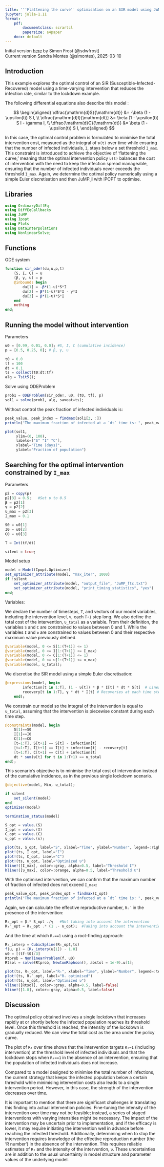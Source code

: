 ```yaml
---
title: '''Flattening the curve'' optimisation on an SIR model using JuMP.jl'
jupyter: julia-1.11
format: 
    pdf: 
        documentclass: scrartcl
        papersize: a4paper
    docx: default
---
```




Initial version [here](https://github.com/epirecipes/sir-julia/blob/master/markdown/function_map_ftc_jump/function_map_ftc_jump.md) by Simon Frost (@sdwfrost)\
Current version Sandra Montes (@slmontes), 2025-03-10

## Introduction

This example explores the optimal control of an SIR (Susceptible-Infected-Recovered) model using a time-varying intervention that reduces the infection rate, similar to the lockdown example. 

The following differential equations also describe this model :

$$
\begin{aligned}
\dfrac{\mathrm{d}S}{\mathrm{dt}} &= -\beta (1 - \upsilon(t)) S I, \\
\dfrac{\mathrm{d}I}{\mathrm{dt}} &= \beta (1 - \upsilon(t)) S I - \gamma I, \\
\dfrac{\mathrm{d}C}{\mathrm{dt}} &= \beta (1 - \upsilon(t)) S I,
\end{aligned}
$$

In this case, the optimal control problem is formulated to minimise the total intervention cost, measured as the integral of `υ(t)` over time while ensuring that the number of infected individuals, `I`, stays below a set threshold `I_max`. This constraint is introduced to achieve the objective of 'flattening the curve,' meaning that the optimal intervention policy `υ(t)` balances the cost of intervention with the need to keep the infection spread manageable, ensuring that the number of infected individuals never exceeds the threshold `I_max`. Again, we determine the optimal policy numerically using a simple Euler discretisation and then JuMP.jl with IPOPT to optimise.

## Libraries

```julia
using OrdinaryDiffEq
using DiffEqCallbacks
using JuMP
using Ipopt
using Plots
using DataInterpolations
using NonlinearSolve;
```

## Functions

ODE system

```julia
function sir_ode!(du,u,p,t)
    (S, I, C) = u
    (β, γ, υ) = p
    @inbounds begin
        du[1] = -β*(1-υ)*S*I
        du[2] = β*(1-υ)*S*I - γ*I
        du[3] = β*(1-υ)*S*I
    end
    nothing
end;
```

## Running the model without intervention

Parameters

```julia
u0 = [0.99, 0.01, 0.0]; #S, I, C (cumulative incidence)
p = [0.5, 0.25, 0]; # β, γ, υ
```

```julia
t0 = 0.0
tf = 100
dt = 0.1
ts = collect(t0:dt:tf)
alg = Tsit5();
```

Solve using ODEProblem

```julia
prob1 = ODEProblem(sir_ode!, u0, (t0, tf), p)
sol1 = solve(prob1, alg, saveat=ts);
```

Without control the peak fraction of infected individuals is:

```julia
peak_value, peak_index = findmax(sol1[2, :]) 
println("The maximum fraction of infected at a `dt` time is: ", peak_value)
```

```julia
plot(sol1,
     xlim=(0, 100),
     labels=["S" "I" "C"],
     xlabel="Time (days)",
     ylabel="Fraction of population")
```

## Searching for the optimal intervention constrained by `I_max`

Parameters

```julia
p2 = copy(p)
p2[3] = 0.5;   #Set υ to 0.5
β = p2[1]
γ = p2[2]
υ_max = p2[3]
I_max = 0.1

S0 = u0[1]
I0 = u0[2]
C0 = u0[3]

T = Int(tf/dt)

silent = true;
```

Model setup

```julia
model = Model(Ipopt.Optimizer)
set_optimizer_attribute(model, "max_iter", 1000)
if !silent
    set_optimizer_attribute(model, "output_file", "JuMP_ftc.txt")
    set_optimizer_attribute(model, "print_timing_statistics", "yes")
end;
```

Variables:

We declare the number of timesteps, `T`, and vectors of our model variables, including the intervention level, `ν`,  each `T+1` step long. We also define the total cost of the intervention, `υ_total` as a variable. From their definition, the variables `S` and `C` are constrained to values between 0 and 1. While the variables  `I` and `υ` are constrained to values between 0 and their respective maximum value previously defined.

```julia
@variable(model, 0 <= S[1:(T+1)] <= 1)
@variable(model, 0 <= I[1:(T+1)] <= I_max)
@variable(model, 0 <= C[1:(T+1)] <= 1)
@variable(model, 0 <= υ[1:(T+1)] <= υ_max)
@variable(model, υ_total);
```

We discretise the SIR model using a simple Euler discretisation:

```julia
@expressions(model, begin
        infection[t in 1:T], (1 - υ[t]) * β * I[t] * dt * S[t]  # Linear approximation of infection rate
        recovery[t in 1:T], γ * dt * I[t] # Recoveries at each time step
    end);
```

We constrain our model so the integral of the intervention is equal to `υ_total`, assuming that the intervention is piecewise constant during each time step.

```julia
@constraints(model, begin
    S[1]==S0
    I[1]==I0
    C[1]==C0
    [t=1:T], S[t+1] == S[t] - infection[t]
    [t=1:T], I[t+1] == I[t] + infection[t] - recovery[t]
    [t=1:T], C[t+1] == C[t] + infection[t]
    dt * sum(υ[t] for t in 1:T+1) == υ_total
end);
```

This scenario's objective is to minimise the total cost of intervention instead of the cumulative incidence, as in the previous single lockdown scenario.

```julia
@objective(model, Min, υ_total);
```

```julia
if silent
    set_silent(model)
end
optimize!(model)
```

```julia
termination_status(model)
```

```julia
S_opt = value.(S)
I_opt = value.(I)
C_opt = value.(C)
υ_opt = value.(υ);
```

```julia
plot(ts, S_opt, label="S", xlabel="Time", ylabel="Number", legend=:right, xlim=(0,60))
plot!(ts, I_opt, label="I")
plot!(ts, C_opt, label="C")
plot!(ts, υ_opt, label="Optimized υ")
hline!([I_max], color=:gray, alpha=0.5, label="Threshold I")
hline!([υ_max], color=:orange, alpha=0.5, label="Threshold υ")
```

With the optimised intervention, we can confirm that the maximum number of fraction of infected does not exceed `I_max`:

```julia
peak_value_opt, peak_index_opt = findmax(I_opt) 
println("The maximum fraction of infected at a `dt` time is: ", peak_value_opt)
```

Again, we can calculate the effective reproductive number, `Rₜ′` in the presence of the intervention:

```julia
Rₜ_opt = β.* S_opt ./γ   #Not taking into account the intervention
Rₜ′_opt = Rₜ_opt .* (1 .- υ_opt);  #Taking into account the intervention
```

And the time at which `Rₜ==1` using a root-finding approach:

```julia
Rₜ_interp = CubicSpline(Rₜ_opt,ts)
f(u, p) = [Rₜ_interp(u[1]) - 1.0]
u0 = [(tf-t0)/3]
Rtprob = NonlinearProblem(f, u0)
Rtsol = solve(Rtprob, NewtonRaphson(), abstol = 1e-9).u[1];
```

```julia
plot(ts, Rₜ_opt, label="Rₜ", xlabel="Time", ylabel="Number", legend=:topright, xlim=(0,60))
plot!(ts, Rₜ′_opt, label="Rₜ optimised")
plot!(ts, υ_opt, label="Optimized υ")
vline!([Rtsol], color=:gray, alpha=0.5, label=false)
hline!([1.0], color=:gray, alpha=0.5, label=false)
```

## Discussion

The optimal policy obtained involves a single lockdown that increases rapidly at or shortly before the infected population reaches its threshold level. Once this threshold is reached, the intensity of the lockdown is gradually reduced. We can view the total cost as the area under the policy curve.

The plot of `Rₜ` over time shows that the intervention targets `Rₜ=1` (including intervention) at the threshold level of infected individuals and that the lockdown stops when `Rₜ==1` in the absence of an intervention, ensuring that the population of infected individuals does not increase.

Compared to a model designed to minimise the total number of infections, the current strategy that keeps the infected population below a certain threshold while minimising intervention costs also leads to a single intervention period. However, in this case, the strength of the intervention decreases over time.

It is important to mention that there are significant challenges in translating this finding into actual intervention policies. Fine-tuning the intensity of the intervention over time may not be feasible; instead, a series of staged interventions with varying intensities might be necessary. The impact of the intervention may be uncertain prior to implementation, and if the efficacy is lower, it may require initiating the intervention well in advance before reaching the infected threshold. Additionally, determining when to stop the intervention requires knowledge of the effective reproduction number (the 'R number') in the absence of the intervention. This requires reliable estimates of `Rₜ` and the intensity of the intervention, `υ`. These uncertainties are in addition to the usual uncertainty in model structure and parameter values of the underlying model.

